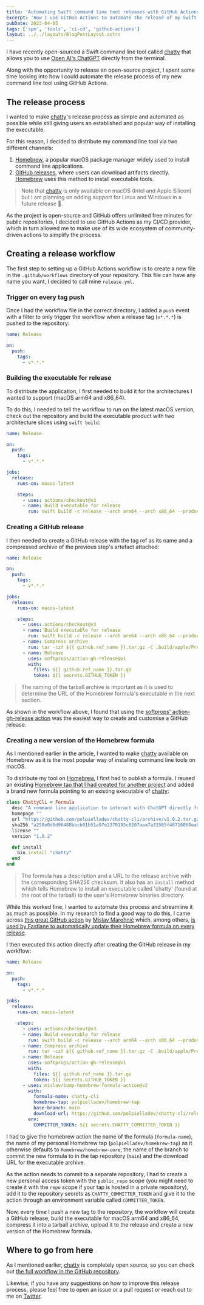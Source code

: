 ```yaml
---
title: 'Automating Swift command line tool releases with GitHub Actions'
excerpt: 'How I use GitHub Actions to automate the release of my Swift command line tools.'
pubDate: 2023-04-05
tags: ['spm', 'tools', 'ci-cd', 'github-actions']
layout: ../../layouts/BlogPostLayout.astro
---
```


I have recently open-sourced a Swift command line tool called [chatty](https://github.com/polpielladev/chatty-cli) that allows you to use [Open AI's ChatGPT](https://openai.com/blog/chatgpt) directly from the terminal.

Along with the opportunity to release an open-source project, I spent some time looking into how I could automate the release process of my new command line tool using GitHub Actions.

## The release process

I wanted to make [chatty](https://github.com/polpielladev/chatty-cli)'s release process as simple and automated as possible while still giving users an established and popular way of installing the executable.

For this reason, I decided to distribute my command line tool via two different channels:

1. [Homebrew](https://brew.sh), a popular macOS package manager widely used to install command line applications.
2. [GitHub releases](https://docs.github.com/en/repositories/releasing-projects-on-github/managing-releases-in-a-repository), where users can download artifacts directly. [Homebrew](https://brew.sh) uses this method to install executable tools.

> Note that [chatty](https://github.com/polpielladev/chatty-cli) is only available on macOS (Intel and Apple Silicon) but I am planning on adding support for Linux and Windows in a future release 👀.

As the project is open-source and GitHub offers unlimited free minutes for public repositories, I decided to use GitHub Actions as my CI/CD provider, which in turn allowed me to make use of its wide ecosystem of community-driven actions to simplify the process.

## Creating a release workflow

The first step to setting up a GitHub Actions workflow is to create a new file in the `.github/workflows` directory of your repository. This file can have any name you want, I decided to call mine `release.yml`.

### Trigger on every tag push

Once I had the workflow file in the correct directory, I added a `push` event with a filter to only trigger the workflow when a release tag (`v*.*.*`) is pushed to the repository:

```yaml:release.yml
name: Release

on:
  push:
    tags:
      - v*.*.*
```

### Building the executable for release

To distribute the application, I first needed to build it for the architectures I wanted to support (macOS arm64 and x86_64).

To do this, I needed to tell the workflow to run on the latest macOS version, check out the repository and build the executable product with two architecture slices using `swift build`:

```yaml:release.yml
name: Release

on:
  push:
    tags:
      - v*.*.*

jobs:
  release:
    runs-on: macos-latest

    steps:
      - uses: actions/checkout@v3
      - name: Build executable for release
        run: swift build -c release --arch arm64 --arch x86_64 --product chatty
```

### Creating a GitHub release

I then needed to create a GitHub release with the tag ref as its name and a compressed archive of the previous step's artefact attached:

```yaml
name: Release

on:
  push:
    tags:
      - v*.*.*

jobs:
  release:
    runs-on: macos-latest

    steps:
      - uses: actions/checkout@v3
      - name: Build executable for release
        run: swift build -c release --arch arm64 --arch x86_64 --product chatty
      - name: Compress archive
        run: tar -czf ${{ github.ref_name }}.tar.gz -C .build/apple/Products/Release chatty
      - name: Release
        uses: softprops/action-gh-release@v1
        with:
          files: ${{ github.ref_name }}.tar.gz
          token: ${{ secrets.GITHUB_TOKEN }}
```

> The naming of the tarball archive is important as it is used to determine the URL of the Homebrew formula's executable in the next section.

As shown in the workflow above, I found that using the [softprops' action-gh-release action](https://github.com/softprops/action-gh-release) was the easiest way to create and customise a GitHub release.

### Creating a new version of the Homebrew formula

As I mentioned earlier in the article, I wanted to make [chatty](https://github.com/polpielladev/chatty-cli) available on Homebrew as it is the most popular way of installing command line tools on macOS.

To distribute my tool on [Homebrew](https://brew.sh), I first had to publish a formula. I reused an existing [Homebrew tap that I had created for another project](https://github.com/polpielladev/homebrew-tap) and added a brand new formula pointing to an existing executable of [chatty](https://github.com/polpielladev/chatty-cli):

```ruby:Formula/chatty-cli.rb
class ChattyCli < Formula
  desc "A command line application to interact with ChatGPT directly from the terminal"
  homepage ""
  url "https://github.com/polpielladev/chatty-cli/archive/v1.0.2.tar.gz"
  sha256 "a258e0d6d96488bbcb01b51a97e2370185c0207aea7a31565f48716060eabf56"
  license ""
  version "1.0.2"

  def install
    bin.install "chatty"
  end
end
```

> The formula has a description and a URL to the release archive with the corresponding SHA256 checksum. It also has an `install` method which tells Homebrew to install an executable called 'chatty' (found at the root of the tarball) to the user's Homebrew binaries directory.

While this worked fine, I wanted to automate this process and streamline it as much as possible. In my research to find a good way to do this, I came across [this great GitHub action](https://github.com/mislav/bump-homebrew-formula-action) by [Mislav Marohnić](https://twitter.com/mislav) which, among others, [is used by Fastlane to automatically update their Homebrew formula on every release](https://github.com/fastlane/fastlane/blob/master/.github/workflows/tags.yml).

I then executed this action directly after creating the GitHub release in my workflow:

```yaml:release.yml
name: Release

on:
  push:
    tags:
      - v*.*.*

jobs:
  release:
    runs-on: macos-latest

    steps:
      - uses: actions/checkout@v3
      - name: Build executable for release
        run: swift build -c release --arch arm64 --arch x86_64 --product chatty
      - name: Compress archive
        run: tar -czf ${{ github.ref_name }}.tar.gz -C .build/apple/Products/Release chatty
      - name: Release
        uses: softprops/action-gh-release@v1
        with:
          files: ${{ github.ref_name }}.tar.gz
          token: ${{ secrets.GITHUB_TOKEN }}
      - uses: mislav/bump-homebrew-formula-action@v2
        with:
          formula-name: chatty-cli
          homebrew-tap: polpielladev/homebrew-tap
          base-branch: main
          download-url: https://github.com/polpielladev/chatty-cli/releases/download/${{ github.ref_name }}/${{ github.ref_name }}.tar.gz
        env:
          COMMITTER_TOKEN: ${{ secrets.CHATTY_COMMITTER_TOKEN }}
```

I had to give the homebrew action the name of the formula (`formula-name`), the name of my personal Homebrew tap (`polpielladev/homebrew-tap`) as it otherwise defaults to `Homebrew/homebrew-core`, the name of the branch to commit the new formula to in the tap repository (`main`) and the download URL for the executable archive.

As the action needs to commit to a separate repository, I had to create a new personal access token with the `public_repo` scope (you might need to create it with the `repo` scope if your tap is hosted in a private repository), add it to the repository secrets as `CHATTY_COMMITTER_TOKEN` and give it to the action through an environment variable called `COMMITTER_TOKEN`.

Now, every time I push a new tag to the repository, the workflow will create a GitHub release, build the executable for macOS arm64 and x86_64, compress it into a tarball archive, upload it to the release and create a new version of the Homebrew formula.

## Where to go from here

As I mentioned earlier, [chatty](https://github.com/polpielladev/chatty-cli) is completely open source, so you can check out [the full workflow in the GitHub repository](https://github.com/polpielladev/chatty-cli/blob/main/.github/workflows/release.yml).

Likewise, if you have any suggestions on how to improve this release process, please feel free to open an issue or a pull request or reach out to me on [Twitter](https://twitter.com/polpielladev).
